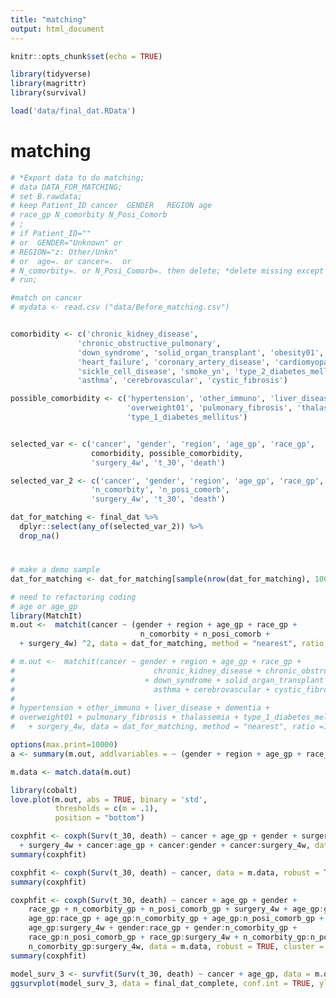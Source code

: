 ```yaml
---
title: "matching"
output: html_document
---
```


```r
knitr::opts_chunk$set(echo = TRUE)
```

```r
library(tidyverse)
library(magrittr)
library(survival)
```


```r
load('data/final_dat.RData')
```


# matching
```r
# *Export data to do matching;
# data DATA_FOR_MATCHING;
# set B.rawdata;
# keep Patient_ID cancer  GENDER   REGION age            
# race_gp N_comorbity N_Posi_Comorb  
# ;
# if Patient_ID="" 
# or  GENDER="Unknown" or     
# REGION="z: Other/Unkn"      
# or  age=. or cancer=.  or   
# N_comorbity=. or N_Posi_Comorb=. then delete; *delete missing except race because other and missing are mixed and there's a lot;
# run;

#match on cancer
# mydata <- read.csv ("data/Before_matching.csv")


comorbidity <- c('chronic_kidney_disease',
               'chronic_obstructive_pulmonary',
               'down_syndrome', 'solid_organ_transplant', 'obesity01', 'pregnancy',
               'heart_failure', 'coronary_artery_disease', 'cardiomyopathies',
               'sickle_cell_disease', 'smoke_yn', 'type_2_diabetes_mellitus',
               'asthma', 'cerebrovascular', 'cystic_fibrosis')

possible_comorbidity <- c('hypertension', 'other_immuno', 'liver_disease', 'dementia',
                          'overweight01', 'pulmonary_fibrosis', 'thalassemia', 
                          'type_1_diabetes_mellitus')


selected_var <- c('cancer', 'gender', 'region', 'age_gp', 'race_gp', 
                  comorbidity, possible_comorbidity,
                  'surgery_4w', 't_30', 'death')

selected_var_2 <- c('cancer', 'gender', 'region', 'age_gp', 'race_gp', 
                  'n_comorbity', 'n_posi_comorb',
                  'surgery_4w', 't_30', 'death')

dat_for_matching <- final_dat %>% 
  dplyr::select(any_of(selected_var_2)) %>% 
  drop_na()
```


#
```r
# make a demo sample
dat_for_matching <- dat_for_matching[sample(nrow(dat_for_matching), 100000, replace = FALSE),]
```

```r
# need to refactoring coding
# age or age_gp
library(MatchIt)
m.out <-  matchit(cancer ~ (gender + region + age_gp + race_gp + 
                             n_comorbity + n_posi_comorb + 
  + surgery_4w) ^2, data = dat_for_matching, method = "nearest", ratio =1, caliper = 0.2)

# m.out <-  matchit(cancer ~ gender + region + age_gp + race_gp + 
#                               chronic_kidney_disease + chronic_obstructive_pulmonary
#                             + down_syndrome + solid_organ_transplant + obesity01 + pregnancy + heart_failure +  coronary_artery_disease + cardiomyopathies + sickle_cell_disease + smoke_yn + type_2_diabetes_mellitus +
#                               asthma + cerebrovascular + cystic_fibrosis +
#                               
# hypertension + other_immuno + liver_disease + dementia +
# overweight01 + pulmonary_fibrosis + thalassemia + type_1_diabetes_mellitus
#   + surgery_4w, data = dat_for_matching, method = "nearest", ratio =1, caliper = 0.2)
```


```r
options(max.print=10000)
a <- summary(m.out, addlvariables = ~ (gender + region + age_gp + race_gp + n_comorbity_gp + n_posi_comorb_gp + surgery_4w)^2)
```

```r
m.data <- match.data(m.out)
```


```r
library(cobalt)
love.plot(m.out, abs = TRUE, binary = 'std',
          thresholds = c(m = .1),
          position = "bottom")
```


```r
coxphfit <- coxph(Surv(t_30, death) ~ cancer + age_gp + gender + surgery_4w
  + surgery_4w + cancer:age_gp + cancer:gender + cancer:surgery_4w, data = m.data, robust = TRUE, cluster = subclass)
summary(coxphfit)
```

```r
coxphfit <- coxph(Surv(t_30, death) ~ cancer, data = m.data, robust = TRUE, cluster = subclass)
summary(coxphfit)
```


```r
coxphfit <- coxph(Surv(t_30, death) ~ cancer + age_gp + gender + 
    race_gp + n_comorbity_gp + n_posi_comorb_gp + surgery_4w + age_gp:gender + 
    age_gp:race_gp + age_gp:n_comorbity_gp + age_gp:n_posi_comorb_gp + 
    age_gp:surgery_4w + gender:race_gp + gender:n_comorbity_gp + 
    race_gp:n_posi_comorb_gp + race_gp:surgery_4w + n_comorbity_gp:n_posi_comorb_gp + 
    n_comorbity_gp:surgery_4w, data = m.data, robust = TRUE, cluster = subclass)
summary(coxphfit)
```



```r
model_surv_3 <- survfit(Surv(t_30, death) ~ cancer + age_gp, data = m.data) 
ggsurvplot(model_surv_3, data = final_dat_complete, conf.int = TRUE, ylim=c(0.7, 1))
```









